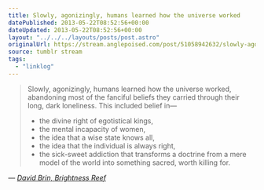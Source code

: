 ```yaml
---
title: Slowly, agonizingly, humans learned how the universe worked
datePublished: 2013-05-22T08:52:56+00:00
dateUpdated: 2013-05-22T08:52:56+00:00
layout: "../../../layouts/posts/post.astro"
originalUrl: https://stream.anglepoised.com/post/51058942632/slowly-agonizingly-humans-learned-how-the
source: tumblr stream
tags:
  - "linklog"
---
```


> Slowly, agonizingly, humans learned how the universe worked, abandoning most of the fanciful beliefs they carried through their long, dark loneliness. This included belief in—
>
> - the divine right of egotistical kings,
> - the mental incapacity of women,
> - the idea that a wise state knows all,
> - the idea that the individual is always right,
> - the sick-sweet addiction that transforms a doctrine from a mere model of the world into something sacred, worth killing for.

— <cite>[David Brin, _Brightness Reef_](https://www.goodreads.com/book/show/25059.Brightness_Reef)</cite>

